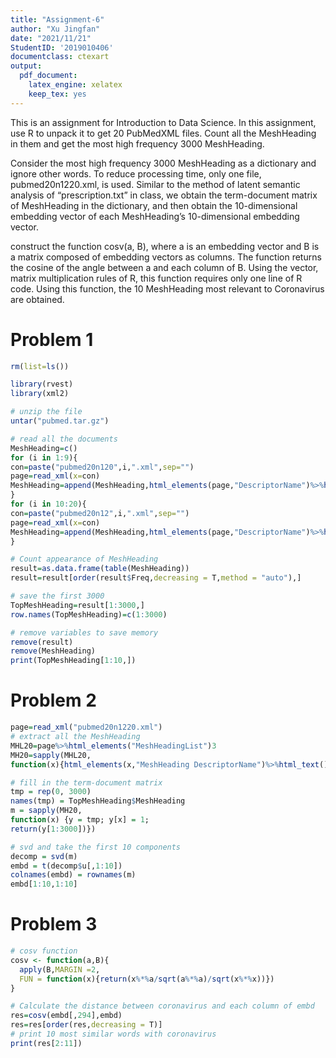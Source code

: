 ---
title: "Assignment-6"
author: "Xu Jingfan"
date: "2021/11/21"
StudentID: '2019010406'
documentclass: ctexart
output:
  pdf_document:
    latex_engine: xelatex
    keep_tex: yes
---

This is an assignment for Introduction to Data Science. In this assignment, use R to unpack it to get 20 PubMedXML files. Count all the MeshHeading in them and get the most high frequency 3000 MeshHeading.

Consider the most high frequency 3000 MeshHeading as a dictionary and ignore other words. To reduce processing time, only one file, pubmed20n1220.xml, is used. Similar to the method of latent semantic analysis of "prescription.txt" in class, we obtain the term-document matrix of MeshHeading in the dictionary, and then obtain the 10-dimensional embedding vector of each MeshHeading's 10-dimensional embedding vector. 

construct the function cosv(a, B), where a is an embedding vector and B is a matrix composed of embedding vectors as columns. The function returns the cosine of the angle between a and each column of B. Using the vector, matrix multiplication rules of R, this function requires only one line of R code. Using this function, the 10 MeshHeading most relevant to Coronavirus are obtained.

# Problem 1

```{r}
rm(list=ls())

library(rvest)
library(xml2)

# unzip the file
untar("pubmed.tar.gz")

# read all the documents
MeshHeading=c()
for (i in 1:9){
con=paste("pubmed20n120",i,".xml",sep="")
page=read_xml(x=con)
MeshHeading=append(MeshHeading,html_elements(page,"DescriptorName")%>%html_text())
}
for (i in 10:20){
con=paste("pubmed20n12",i,".xml",sep="")
page=read_xml(x=con)
MeshHeading=append(MeshHeading,html_elements(page,"DescriptorName")%>%html_text())
}

# Count appearance of MeshHeading 
result=as.data.frame(table(MeshHeading))
result=result[order(result$Freq,decreasing = T,method = "auto"),]

# save the first 3000
TopMeshHeading=result[1:3000,]
row.names(TopMeshHeading)=c(1:3000)

# remove variables to save memory
remove(result)
remove(MeshHeading)
print(TopMeshHeading[1:10,])
```

# Problem 2

```{r}
page=read_xml("pubmed20n1220.xml")
# extract all the MeshHeading
MHL20=page%>%html_elements("MeshHeadingList")3
MH20=sapply(MHL20,
function(x){html_elements(x,"MeshHeading DescriptorName")%>%html_text()})

# fill in the term-document matrix
tmp = rep(0, 3000)
names(tmp) = TopMeshHeading$MeshHeading
m = sapply(MH20,
function(x) {y = tmp; y[x] = 1;
return(y[1:3000])})

# svd and take the first 10 components
decomp = svd(m)
embd = t(decomp$u[,1:10])
colnames(embd) = rownames(m)
embd[1:10,1:10]
```

# Problem 3

```{r}
# cosv function
cosv <- function(a,B){
  apply(B,MARGIN =2,
  FUN = function(x){return(x%*%a/sqrt(a%*%a)/sqrt(x%*%x))})
} 

# Calculate the distance between coronavirus and each column of embd
res=cosv(embd[,294],embd)
res=res[order(res,decreasing = T)]
# print 10 most similar words with coronavirus
print(res[2:11])
```

